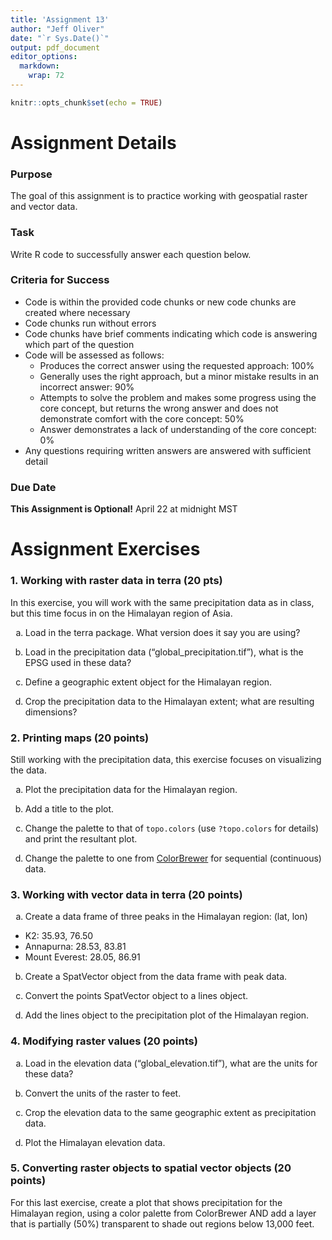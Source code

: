 ```yaml
---
title: 'Assignment 13'
author: "Jeff Oliver"
date: "`r Sys.Date()`"
output: pdf_document
editor_options: 
  markdown: 
    wrap: 72
---
```


```r
knitr::opts_chunk$set(echo = TRUE)
```

# Assignment Details

### Purpose

The goal of this assignment is to practice working with geospatial
raster and vector data.

### Task

Write R code to successfully answer each question below.

### Criteria for Success

-   Code is within the provided code chunks or new code chunks are
    created where necessary
-   Code chunks run without errors
-   Code chunks have brief comments indicating which code is answering
    which part of the question
-   Code will be assessed as follows:
    -   Produces the correct answer using the requested approach: 100%
    -   Generally uses the right approach, but a minor mistake results
        in an incorrect answer: 90%
    -   Attempts to solve the problem and makes some progress using the
        core concept, but returns the wrong answer and does not
        demonstrate comfort with the core concept: 50%
    -   Answer demonstrates a lack of understanding of the core concept:
        0%
-   Any questions requiring written answers are answered with sufficient
    detail

### Due Date

**This Assignment is Optional!** April 22 at midnight MST

# Assignment Exercises

### 1. Working with raster data in terra (20 pts)

In this exercise, you will work with the same precipitation data as in
class, but this time focus in on the Himalayan region of Asia.

a.  Load in the terra package. What version does it say you are using?

b.  Load in the precipitation data ("global_precipitation.tif"), what is
    the EPSG used in these data?

c.  Define a geographic extent object for the Himalayan region.

d.  Crop the precipitation data to the Himalayan extent; what are
    resulting dimensions?

### 2. Printing maps (20 points)

Still working with the precipitation data, this exercise focuses on
visualizing the data.

a.  Plot the precipitation data for the Himalayan region.

b.  Add a title to the plot.

c.  Change the palette to that of `topo.colors` (use `?topo.colors` for
    details) and print the resultant plot.

d.  Change the palette to one from
    [ColorBrewer](https://colorbrewer2.org) for sequential (continuous)
    data.

### 3. Working with vector data in terra (20 points)

a.  Create a data frame of three peaks in the Himalayan region: (lat,
    lon)

-   K2: 35.93, 76.50
-   Annapurna: 28.53, 83.81
-   Mount Everest: 28.05, 86.91

b.  Create a SpatVector object from the data frame with peak data.

c.  Convert the points SpatVector object to a lines object.

d.  Add the lines object to the precipitation plot of the Himalayan
    region.

### 4. Modifying raster values (20 points)

a.  Load in the elevation data ("global_elevation.tif"), what are the
    units for these data?

b.  Convert the units of the raster to feet.

c.  Crop the elevation data to the same geographic extent as
    precipitation data.

d.  Plot the Himalayan elevation data.

### 5. Converting raster objects to spatial vector objects (20 points)

For this last exercise, create a plot that shows precipitation for the
Himalayan region, using a color palette from ColorBrewer AND add a layer
that is partially (50%) transparent to shade out regions below 13,000
feet.
